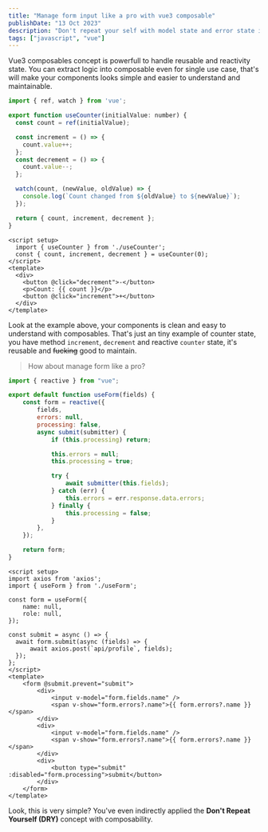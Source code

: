 ```yaml
---
title: "Manage form input like a pro with vue3 composable"
publishDate: "13 Oct 2023"
description: "Don't repeat your self with model state and error state in every component"
tags: ["javascript", "vue"]
---
```


Vue3 composables concept is powerfull to handle reusable and reactivity state.
You can extract logic into composable even for single use case,
that's will make your components looks simple and easier to understand and maintainable.

```javascript
import { ref, watch } from 'vue';

export function useCounter(initialValue: number) {
  const count = ref(initialValue);

  const increment = () => {
    count.value++;
  };
  const decrement = () => {
    count.value--;
  };

  watch(count, (newValue, oldValue) => {
    console.log(`Count changed from ${oldValue} to ${newValue}`);
  });

  return { count, increment, decrement };
}
```

```vue
<script setup>
  import { useCounter } from './useCounter';
  const { count, increment, decrement } = useCounter(0);
</script>
<template>
  <div>
    <button @click="decrement">-</button>
    <p>Count: {{ count }}</p>
    <button @click="increment">+</button>
  </div>
</template>
```

Look at the example above, your components is clean and easy to understand with composables. That's just an tiny example of counter state, you have method `increment`, `decrement` and reactive `counter` state, it's reusable and ~~fucking~~ good to maintain.

> How about manage form like a pro?

```javascript
import { reactive } from "vue";

export default function useForm(fields) {
    const form = reactive({
        fields,
        errors: null,
        processing: false,
        async submit(submitter) {
            if (this.processing) return;

            this.errors = null;
            this.processing = true;

            try {
                await submitter(this.fields);
            } catch (err) {
                this.errors = err.response.data.errors;
            } finally {
                this.processing = false;
            }
        },
    });

    return form;
}
```

```vue
<script setup>
import axios from 'axios';
import { useForm } from './useForm';

const form = useForm({
    name: null,
    role: null,
});

const submit = async () => {
  await form.submit(async (fields) => {
      await axios.post(`api/profile`, fields);
  });
};
</script>
<template>
    <form @submit.prevent="submit">
        <div>
            <input v-model="form.fields.name" />
            <span v-show="form.errors?.name">{{ form.errors?.name }}</span>
        </div>
        <div>
            <input v-model="form.fields.name" />
            <span v-show="form.errors?.name">{{ form.errors?.name }}</span>
        </div>
        <div>
            <button type="submit" :disabled="form.processing">submit</button>
        </div>
    </form>
</template>
```

Look, this is very simple? You've even indirectly applied the __Don't Repeat Yourself (DRY)__ concept with composability.
